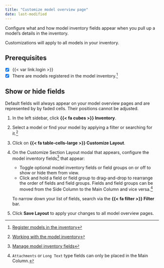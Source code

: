 ```yaml
---
title: "Customize model overview page"
date: last-modified
---
```


Configure what and how model inventory fields appear when you pull up a model's details in the inventory. 

:::{.callout title="Changes are automatically saved to your account and do not affect other users."}
Customizations will apply to all models in your inventory.

:::

::: {.attn}

## Prerequisites

- [x] {{< var link.login >}}
- [x] There are models registered in the model inventory.[^1]

:::

## Show or hide fields

::: {.callout title="Only custom inventory fields can be shown or hidden."}
Default fields will always appear on your model overview pages and are represented by by faded cells. Their positions cannot be adjusted.
:::

1. In the left sidebar, click **{{< fa cubes >}} Inventory**. 

2. Select a model or find your model by applying a filter or searching for it.[^2]

3. Click on **{{< fa table-cells-large >}} Customize Layout**.

4. On the Customize Section Layout modal that appears, configure the model inventory fields[^3] that appear: 

   - Toggle optional model inventory fields or field groups on or off to show or hide them from view.
   - Click and hold a field or field group to drag-and-drop to rearrange the order of fields and field groups. Fields and field groups can be moved from the Side Column to the Main Column and vice versa.[^4]

   To narrow down your list of fields, search via the **{{< fa filter >}} Filter** bar.

5. Click **Save Layout** to apply your changes to all model overview pages.


<!-- FOOTNOTES -->

[^1]: [Register models in the inventory](register-models-in-inventory.qmd)

[^2]: [Working with the model inventory](/guide/model-inventory/working-with-model-inventory.qmd#search-filter-and-sort-models)

[^3]: [Manage model inventory fields](manage-model-inventory-fields.qmd#inventory-field-types)

[^4]: `Attachments` or `Long Text` type fields can only be placed in the Main Column.
